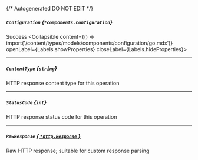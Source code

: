 {/* Autogenerated DO NOT EDIT  */}

##### `Configuration` *{`*components.Configuration`}*
Success
<Collapsible content={() => import('/content/types/models/components/configuration/go.mdx')} openLabel={Labels.showProperties} closeLabel={Labels.hideProperties}>
</Collapsible>

---
##### `ContentType` *{`string`}*
HTTP response content type for this operation

---
##### `StatusCode` *{`int`}*
HTTP response status code for this operation

---
##### `RawResponse` [*{ `*http.Response` }*](https://pkg.go.dev/net/http#Response)
Raw HTTP response; suitable for custom response parsing



